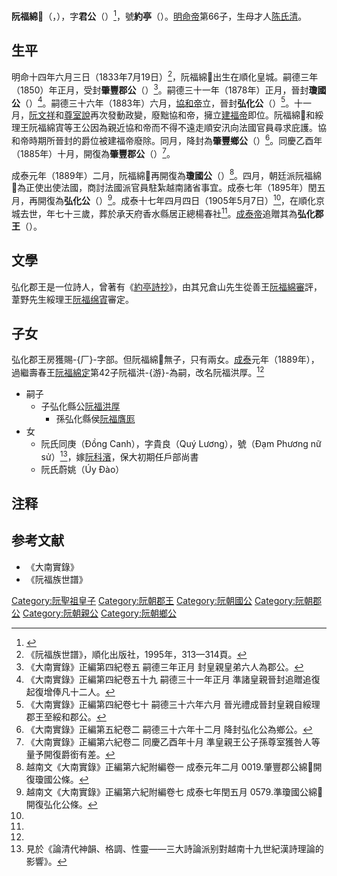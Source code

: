 '''阮福綿𡩀'''（{{vie|v='''Nguyễn Phúc Miên Triện'''|hn=阮福綿𡩀}}，{{bd|1833年|7月19日|1905年|5月7日|}}），字'''君公'''（{{vie|v=Quân Công|hn=君公}}）<ref>{{Cite web |url=http://140.109.24.175/pasweb/Opac_book/book_detail.asp?systemno=0000003744 |title=《約亭詩抄》詳細資料 |accessdate=2016-07-18 |archive-date=2016-08-18 |archive-url=https://web.archive.org/web/20160818205642/http://140.109.24.175/pasweb/Opac_book/book_detail.asp?systemno=0000003744 |dead-url=no }}</ref>，號'''約亭'''（{{vie|v=Ước Đình|hn=約亭}}）。[[明命帝|明命帝]]第66子，生母才人[[陈氏清|陈氏清]]。

==生平==
明命十四年六月三日（1833年7月19日）<ref name=世譜>《阮福族世譜》，順化出版社，1995年，313—314頁。</ref>，阮福綿𡩀出生在順化皇城。嗣德三年（1850）年正月，受封'''肇豐郡公'''（{{vie|v=Triệu Phong Quận Công|hn=肇豐郡公}}）<ref>《大南實錄》正編第四紀卷五 嗣德三年正月 封皇親皇弟六人為郡公。</ref>。嗣德三十一年（1878年）正月，晉封'''瓊國公'''（{{vie|v=Quỳnh Quốc Công|hn=瓊國公}}）<ref>《大南實錄》正編第四紀卷五十九 嗣德三十一年正月 準諸皇親晉封追贈追復起復增俸凡十二人。</ref>。嗣德三十六年（1883年）六月，[[協和帝|協和帝]]立，晉封'''弘化公'''（{{vie|v=Hoàng Hoá Công|hn=弘化公}}）<ref>《大南實錄》正編第四紀卷七十 嗣德三十六年六月 晉光禮成晉封皇親自綏理郡王至綏和郡公。</ref>。十一月，[[阮文祥|阮文祥]]和[[尊室說|尊室說]]再次發動政變，廢黜協和帝，擁立[[建福帝|建福帝]]即位。阮福綿𡩀和綏理王阮福綿寊等王公因為親近協和帝而不得不遠走順安汛向法國官員尋求庇護。協和帝時期所晉封的爵位被建福帝廢除。同月，降封為'''肇豐鄉公'''（{{vie|v=Triệu Phong Hương Công|hn=肇豐鄉公}}）<ref>《大南實錄》正編第五紀卷二 嗣德三十六年十二月 降封弘化公為鄉公。</ref>。同慶乙酉年（1885年）十月，開復為'''肇豐郡公'''（{{vie|v=Triệu Phong Quận Công|hn=肇豐郡公}}）<ref>《大南實錄》正編第六紀卷二 同慶乙酉年十月 準皇親王公子孫尊室獲咎人等量予開復爵銜有差。</ref>。

成泰元年（1889年）二月，阮福綿𡩀再開復為'''瓊國公'''（{{vie|v=Quỳnh Quốc Công|hn=瓊國公}}）<ref>越南文《大南實錄》正編第六紀附編卷一 成泰元年二月 0019.肇豐郡公綿𡩀開復瓊國公條。</ref>。四月，朝廷派阮福綿𡩀為正使出使法國，商討法國派官員駐紮越南諸省事宜。成泰七年（1895年）閏五月，再開復為'''弘化公'''（{{vie|v=Hoàng Hoá Công|hn=弘化公}}）<ref>越南文《大南實錄》正編第六紀附編卷七 成泰七年閏五月 0579.準瓊國公綿𡩀開復弘化公條。</ref>。成泰十七年四月四日（1905年5月7日）<ref name=世譜/>，在順化京城去世，年七十三歲，葬於承天府香水縣居正總楊春社<ref name=世譜/>。[[成泰帝|成泰帝]]追贈其為'''弘化郡王'''（{{vie|v=Hoàng Hoá Quận Vương|hn=弘化郡王}}）。

==文學==
弘化郡王是一位詩人，曾著有《[[約亭詩抄|約亭詩抄]]》，由其兄倉山先生從善王[[阮福綿審|阮福綿審]]評，葦野先生綏理王[[阮福绵寊|阮福绵寊]]審定。

==子女==
弘化郡王房獲賜-{厂}-字部。但阮福綿𡩀無子，只有兩女。[[成泰|成泰]]元年（1889年），過繼壽春王[[阮福綿定|阮福綿定]]第42子阮福洪-{游}-為嗣，改名阮福洪厚。<ref name=世譜/>
*嗣子
**子弘化縣公[[阮福洪厚|阮福洪厚]]
***孫弘化縣侯[[阮福膺厖|阮福膺厖]]
*女
**阮氏同庚（Đồng Canh），字貴良（Quý Lương），號{{link-vi|淡芳女史|Đạm Phương}}（Đạm Phương nữ sử）<ref>見於《論清代神韻、格調、性靈——三大詩論派别對越南十九世紀漢詩理論的影響》。</ref>，嫁[[阮科濱|阮科濱]]，保大初期任戶部尚書
**阮氏蔚姚（Úy Đào）

==注释==
{{reflist}}

==参考文献==
*《大南實錄》
*《阮福族世譜》

{{墨雲詩社}}
{{阮聖祖子女}}
[[Category:阮聖祖皇子|Category:阮聖祖皇子]]
[[Category:阮朝郡王|Category:阮朝郡王]]
[[Category:阮朝國公|Category:阮朝國公]]
[[Category:阮朝郡公|Category:阮朝郡公]]
[[Category:阮朝親公|Category:阮朝親公]]
[[Category:阮朝鄉公|Category:阮朝鄉公]]